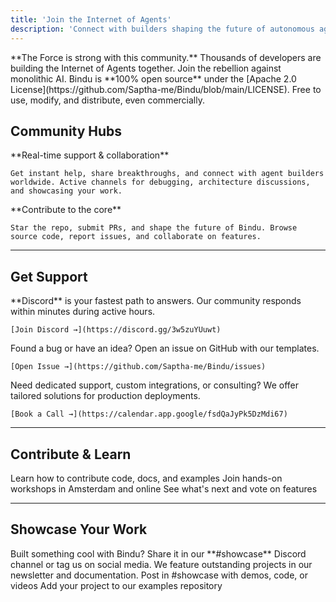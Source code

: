 ```yaml
---
title: 'Join the Internet of Agents'
description: 'Connect with builders shaping the future of autonomous agents'
---
```


<Info>
  **The Force is strong with this community.** Thousands of developers are building the Internet of Agents together. Join the rebellion against monolithic AI.
</Info>

<Note>
  Bindu is **100% open source** under the [Apache 2.0 License](https://github.com/Saptha-me/Bindu/blob/main/LICENSE). Free to use, modify, and distribute, even commercially.
</Note>

## Community Hubs

<CardGroup cols={2}>
  <Card title="Discord Community" icon="discord" href="https://discord.gg/3w5zuYUuwt" color="#5865F2">
    **Real-time support & collaboration**
    
    Get instant help, share breakthroughs, and connect with agent builders worldwide. Active channels for debugging, architecture discussions, and showcasing your work.
  </Card>
  
  <Card title="GitHub Repository" icon="github" href="https://github.com/Saptha-me/Bindu" color="#24292e">
    **Contribute to the core**
    
    Star the repo, submit PRs, and shape the future of Bindu. Browse source code, report issues, and collaborate on features.
  </Card>
</CardGroup>

---

## Get Support

<AccordionGroup>
  <Accordion title="🚀 Quick Questions" icon="message-question">
    **Discord** is your fastest path to answers. Our community responds within minutes during active hours.
    
    [Join Discord →](https://discord.gg/3w5zuYUuwt)
  </Accordion>
  
  <Accordion title="🐛 Bug Reports & Feature Requests" icon="bug">
    Found a bug or have an idea? Open an issue on GitHub with our templates.
    
    [Open Issue →](https://github.com/Saptha-me/Bindu/issues)
  </Accordion>
  
  <Accordion title="🏢 Enterprise Support" icon="building">
    Need dedicated support, custom integrations, or consulting? We offer tailored solutions for production deployments.
    
    [Book a Call →](https://calendar.app.google/fsdQaJyPk5DzMdi67)
  </Accordion>
</AccordionGroup>

---

## Contribute & Learn

<CardGroup cols={3}>
  <Card title="Contributing Guide" icon="code-pull-request" href="https://github.com/Saptha-me/Bindu/blob/main/.github/contributing.md">
    Learn how to contribute code, docs, and examples
  </Card>
  
  <Card title="Live Workshops" icon="presentation" href="https://www.meetup.com/ai-native-amsterdam/">
    Join hands-on workshops in Amsterdam and online
  </Card>
  
  <Card title="Product Roadmap" icon="map" href="https://github.com/Saptha-me/Bindu#roadmap">
    See what's next and vote on features
  </Card>
</CardGroup>

---

## Showcase Your Work

<Tip>
  Built something cool with Bindu? Share it in our **#showcase** Discord channel or tag us on social media. We feature outstanding projects in our newsletter and documentation.
</Tip>

<CardGroup cols={2}>
  <Card title="Share on Discord" icon="discord" href="https://discord.gg/3w5zuYUuwt">
    Post in #showcase with demos, code, or videos
  </Card>
  
  <Card title="Submit Example" icon="code" href="https://github.com/Saptha-me/Bindu/tree/main/examples">
    Add your project to our examples repository
  </Card>
</CardGroup>
